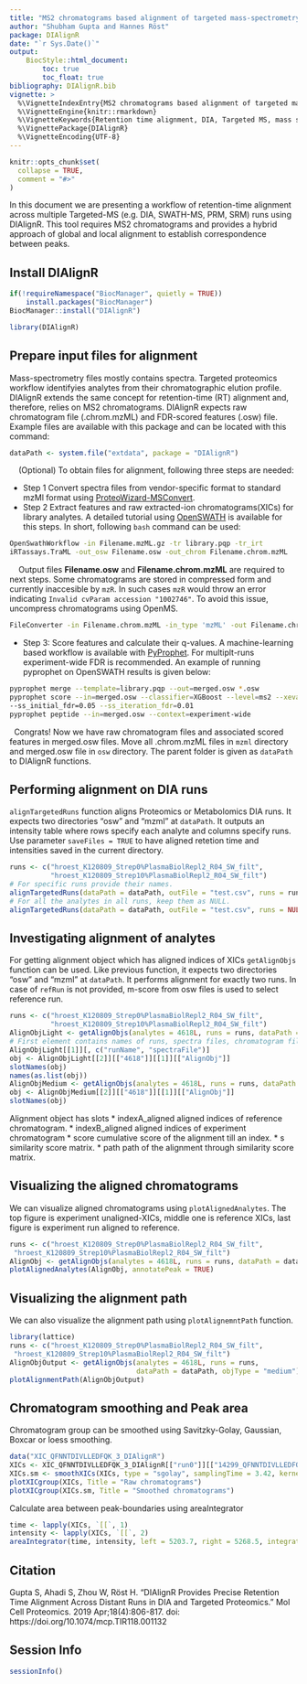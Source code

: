 ```yaml
---
title: "MS2 chromatograms based alignment of targeted mass-spectrometry runs"
author: "Shubham Gupta and Hannes Röst"
package: DIAlignR
date: "`r Sys.Date()`"
output:
    BiocStyle::html_document:
        toc: true
        toc_float: true 
bibliography: DIAlignR.bib
vignette: >
  %\VignetteIndexEntry{MS2 chromatograms based alignment of targeted mass-spectrometry runs}
  %\VignetteEngine{knitr::rmarkdown}
  %\VignetteKeywords{Retention time alignment, DIA, Targeted MS, mass spectrometry, proteomics, metabolomics}
  %\VignettePackage{DIAlignR}
  %\VignetteEncoding{UTF-8}
---
```


```r
knitr::opts_chunk$set(
  collapse = TRUE,
  comment = "#>"
)
```

In this document we are presenting a workflow of retention-time alignment across multiple Targeted-MS (e.g. DIA, SWATH-MS, PRM, SRM) runs using DIAlignR. This tool requires MS2 chromatograms and provides a hybrid approach of global and local alignment to establish correspondence between peaks.

## Install DIAlignR
```r
if(!requireNamespace("BiocManager", quietly = TRUE))
    install.packages("BiocManager")
BiocManager::install("DIAlignR")
```

```r
library(DIAlignR)
```

## Prepare input files for alignment
Mass-spectrometry files mostly contains spectra. Targeted proteomics workflow identifyies analytes from their chromatographic elution profile. DIAlignR extends the same concept for retention-time (RT) alignment and, therefore, relies on MS2 chromatograms. DIAlignR expects raw chromatogram file (.chrom.mzML) and FDR-scored features (.osw) file.   
Example files are available with this package and can be located with this command:
```r
dataPath <- system.file("extdata", package = "DIAlignR")
```

|     (Optional) To obtain files for alignment, following three steps are needed:  

* Step 1 Convert spectra files from vendor-specific format to standard mzMl format using [ProteoWizard-MSConvert](http://proteowizard.sourceforge.net/tools.shtml).    
* Step 2 Extract features and raw extracted-ion chromatograms(XICs) for library analytes. A detailed tutorial using [OpenSWATH](http://openswath.org/en/latest/docs/openswath.html) is available for this steps. In short, following `bash` command can be used:  
    
```bash
OpenSwathWorkflow -in Filename.mzML.gz -tr library.pqp -tr_irt
iRTassays.TraML -out_osw Filename.osw -out_chrom Filename.chrom.mzML
```

|     Output files **Filename.osw** and **Filename.chrom.mzML** are required to next steps. Some chromatograms are stored in compressed form and currently inaccesible by `mzR`. In such cases `mzR` would throw an error indicating `Invalid cvParam accession "1002746"`. To avoid this issue, uncompress chromatograms using OpenMS.

```bash
FileConverter -in Filename.chrom.mzML -in_type 'mzML' -out Filename.chrom.mzML
```

* Step 3: Score features and calculate their q-values. A machine-learning based workflow is available with [PyProphet](http://openswath.org/en/latest/docs/pyprophet.html). For multiplt-runs experiment-wide FDR is recommended. An example of running pyprophet on OpenSWATH results is given below:

```bash
pyprophet merge --template=library.pqp --out=merged.osw *.osw
pyprophet score --in=merged.osw --classifier=XGBoost --level=ms2 --xeval_num_iter=3 \
--ss_initial_fdr=0.05 --ss_iteration_fdr=0.01
pyprophet peptide --in=merged.osw --context=experiment-wide
```

|   Congrats! Now we have raw chromatogram files and associated scored features in merged.osw files. Move all .chrom.mzML files in `mzml` directory and merged.osw file in `osw` directory. The parent folder is given as `dataPath` to DIAlignR functions.

## Performing alignment on DIA runs
`alignTargetedRuns` function aligns Proteomics or Metabolomics DIA runs. It expects two directories "osw" and "mzml" at `dataPath`. It outputs an intensity table where rows specify each analyte and columns specify runs. Use parameter `saveFiles = TRUE` to have aligned retetion time and intensities saved in the current directory.

```r
runs <- c("hroest_K120809_Strep0%PlasmaBiolRepl2_R04_SW_filt",
          "hroest_K120809_Strep10%PlasmaBiolRepl2_R04_SW_filt")
# For specific runs provide their names.
alignTargetedRuns(dataPath = dataPath, outFile = "test.csv", runs = runs, oswMerged = TRUE)
# For all the analytes in all runs, keep them as NULL.
alignTargetedRuns(dataPath = dataPath, outFile = "test.csv", runs = NULL, oswMerged = TRUE)
```

## Investigating alignment of analytes

For getting alignment object which has aligned indices of XICs `getAlignObjs` function can be used. Like previous function, it expects two directories "osw" and "mzml" at `dataPath`. It performs alignment for exactly two runs. In case of `refRun` is not provided, m-score from osw files is used to select reference run.
```r
runs <- c("hroest_K120809_Strep0%PlasmaBiolRepl2_R04_SW_filt",
          "hroest_K120809_Strep10%PlasmaBiolRepl2_R04_SW_filt")
AlignObjLight <- getAlignObjs(analytes = 4618L, runs = runs, dataPath = dataPath, objType	= "light")
# First element contains names of runs, spectra files, chromatogram files and feature files.
AlignObjLight[[1]][, c("runName", "spectraFile")]
obj <- AlignObjLight[[2]][["4618"]][[1]][["AlignObj"]]
slotNames(obj)
names(as.list(obj))
AlignObjMedium <- getAlignObjs(analytes = 4618L, runs = runs, dataPath = dataPath, objType	= "medium")
obj <- AlignObjMedium[[2]][["4618"]][[1]][["AlignObj"]]
slotNames(obj)
```

Alignment object has slots 
 * indexA_aligned aligned indices of reference chromatogram.
 * indexB_aligned aligned indices of experiment chromatogram
 * score cumulative score of the alignment till an index.
 * s similarity score matrix.
 * path path of the alignment through similarity score matrix.

## Visualizing the aligned chromatograms

We can visualize aligned chromatograms using `plotAlignedAnalytes`. The top figure is experiment unaligned-XICs, middle one is reference XICs, last figure is experiment run aligned to reference.
```r
runs <- c("hroest_K120809_Strep0%PlasmaBiolRepl2_R04_SW_filt",
 "hroest_K120809_Strep10%PlasmaBiolRepl2_R04_SW_filt")
AlignObj <- getAlignObjs(analytes = 4618L, runs = runs, dataPath = dataPath)
plotAlignedAnalytes(AlignObj, annotatePeak = TRUE)
```

## Visualizing the alignment path

We can also visualize the alignment path using `plotAlignemntPath` function.
```r
library(lattice)
runs <- c("hroest_K120809_Strep0%PlasmaBiolRepl2_R04_SW_filt",
 "hroest_K120809_Strep10%PlasmaBiolRepl2_R04_SW_filt")
AlignObjOutput <- getAlignObjs(analytes = 4618L, runs = runs,
                               dataPath = dataPath, objType = "medium")
plotAlignmentPath(AlignObjOutput)
```



## Chromatogram smoothing and Peak area
Chromatogram group can be smoothed using Savitzky-Golay, Gaussian, Boxcar or loess smoothing.
```r
data("XIC_QFNNTDIVLLEDFQK_3_DIAlignR")
XICs <- XIC_QFNNTDIVLLEDFQK_3_DIAlignR[["run0"]][["14299_QFNNTDIVLLEDFQK/3"]]
XICs.sm <- smoothXICs(XICs, type = "sgolay", samplingTime = 3.42, kernelLen = 9, polyOrd = 3)
plotXICgroup(XICs, Title = "Raw chromatograms")
plotXICgroup(XICs.sm, Title = "Smoothed chromatograms")
```

Calculate area between peak-boundaries using areaIntegrator 
```r
time <- lapply(XICs, `[[`, 1)
intensity <- lapply(XICs, `[[`, 2)
areaIntegrator(time, intensity, left = 5203.7, right = 5268.5, integrationType = "intensity_sum", baselineType = "base_to_base", fitEMG = FALSE)
```

## Citation
Gupta S, Ahadi S, Zhou W, Röst H. "DIAlignR Provides Precise Retention Time Alignment Across Distant Runs in DIA and Targeted Proteomics." Mol Cell Proteomics. 2019 Apr;18(4):806-817. doi: https://doi.org/10.1074/mcp.TIR118.001132 

## Session Info
```r
sessionInfo()
```
